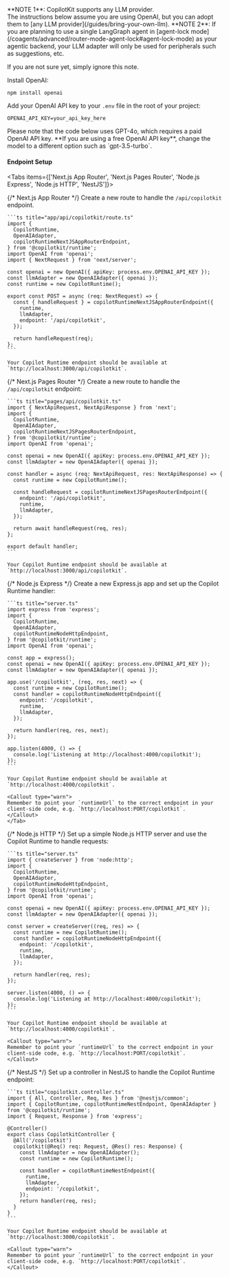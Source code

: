 <Callout type="info">
  **NOTE 1**: CopilotKit supports any LLM provider.<br/>
  The instructions below assume you are using OpenAI, but you can adopt them to [any LLM provider](/guides/bring-your-own-llm).
</Callout>

<Callout type="info">
  **NOTE 2**: If you are planning to use a single LangGraph agent in [agent-lock mode](/coagents/advanced/router-mode-agent-lock#agent-lock-mode) as your agentic backend, your LLM adapter will only be used for peripherals such as suggestions, etc.
  
  If you are not sure yet, simply ignore this note.
</Callout>


Install OpenAI:

```package-install
npm install openai
```


Add your OpenAI API key to your `.env` file in the root of your project:

```plaintext title=".env"
OPENAI_API_KEY=your_api_key_here
```

<Callout type="warn">
 Please note that the code below uses GPT-4o, which requires a paid OpenAI API key. **If you are using a free OpenAI API key**, change the model to a different option such as `gpt-3.5-turbo`.
</Callout>



#### Endpoint Setup

<Tabs items={['Next.js App Router', 'Next.js Pages Router', 'Node.js Express', 'Node.js HTTP', 'NestJS']}>

  {/* Next.js App Router */}
  <Tab value="Next.js App Router">
    Create a new route to handle the `/api/copilotkit` endpoint.

    ```ts title="app/api/copilotkit/route.ts"
    import {
      CopilotRuntime,
      OpenAIAdapter,
      copilotRuntimeNextJSAppRouterEndpoint,
    } from '@copilotkit/runtime';
    import OpenAI from 'openai';
    import { NextRequest } from 'next/server';

    const openai = new OpenAI({ apiKey: process.env.OPENAI_API_KEY });
    const llmAdapter = new OpenAIAdapter({ openai });
    const runtime = new CopilotRuntime();

    export const POST = async (req: NextRequest) => {
      const { handleRequest } = copilotRuntimeNextJSAppRouterEndpoint({
        runtime,
        llmAdapter,
        endpoint: '/api/copilotkit',
      });

      return handleRequest(req);
    };
    ```

    Your Copilot Runtime endpoint should be available at `http://localhost:3000/api/copilotkit`.
  </Tab>

  {/* Next.js Pages Router */}
  <Tab value="Next.js Pages Router">
    Create a new route to handle the `/api/copilotkit` endpoint:

    ```ts title="pages/api/copilotkit.ts"
    import { NextApiRequest, NextApiResponse } from 'next';
    import {
      CopilotRuntime,
      OpenAIAdapter,
      copilotRuntimeNextJSPagesRouterEndpoint,
    } from '@copilotkit/runtime';
    import OpenAI from 'openai';

    const openai = new OpenAI({ apiKey: process.env.OPENAI_API_KEY });
    const llmAdapter = new OpenAIAdapter({ openai });

    const handler = async (req: NextApiRequest, res: NextApiResponse) => {
      const runtime = new CopilotRuntime();

      const handleRequest = copilotRuntimeNextJSPagesRouterEndpoint({
        endpoint: '/api/copilotkit',
        runtime,
        llmAdapter,
      });

      return await handleRequest(req, res);
    };

    export default handler;
    ```

    Your Copilot Runtime endpoint should be available at `http://localhost:3000/api/copilotkit`.
  </Tab>

  {/* Node.js Express */}
  <Tab value="Node.js Express">
    Create a new Express.js app and set up the Copilot Runtime handler:

    ```ts title="server.ts"
    import express from 'express';
    import {
      CopilotRuntime,
      OpenAIAdapter,
      copilotRuntimeNodeHttpEndpoint,
    } from '@copilotkit/runtime';
    import OpenAI from 'openai';

    const app = express();
    const openai = new OpenAI({ apiKey: process.env.OPENAI_API_KEY });
    const llmAdapter = new OpenAIAdapter({ openai });

    app.use('/copilotkit', (req, res, next) => {
      const runtime = new CopilotRuntime();
      const handler = copilotRuntimeNodeHttpEndpoint({
        endpoint: '/copilotkit',
        runtime,
        llmAdapter,
      });

      return handler(req, res, next);
    });

    app.listen(4000, () => {
      console.log('Listening at http://localhost:4000/copilotkit');
    });
    ```

    Your Copilot Runtime endpoint should be available at `http://localhost:4000/copilotkit`.

    <Callout type="warn">
    Remember to point your `runtimeUrl` to the correct endpoint in your client-side code, e.g. `http://localhost:PORT/copilotkit`.
    </Callout>
    </Tab>

  {/* Node.js HTTP */}
  <Tab value="Node.js HTTP">
    Set up a simple Node.js HTTP server and use the Copilot Runtime to handle requests:

    ```ts title="server.ts"
    import { createServer } from 'node:http';
    import {
      CopilotRuntime,
      OpenAIAdapter,
      copilotRuntimeNodeHttpEndpoint,
    } from '@copilotkit/runtime';
    import OpenAI from 'openai';

    const openai = new OpenAI({ apiKey: process.env.OPENAI_API_KEY });
    const llmAdapter = new OpenAIAdapter({ openai });

    const server = createServer((req, res) => {
      const runtime = new CopilotRuntime();
      const handler = copilotRuntimeNodeHttpEndpoint({
        endpoint: '/copilotkit',
        runtime,
        llmAdapter,
      });

      return handler(req, res);
    });

    server.listen(4000, () => {
      console.log('Listening at http://localhost:4000/copilotkit');
    });
    ```

    Your Copilot Runtime endpoint should be available at `http://localhost:4000/copilotkit`.

    <Callout type="warn">
    Remember to point your `runtimeUrl` to the correct endpoint in your client-side code, e.g. `http://localhost:PORT/copilotkit`.
    </Callout>
  </Tab>

  {/* NestJS */}
  <Tab value="NestJS">
    Set up a controller in NestJS to handle the Copilot Runtime endpoint:

    ```ts title="copilotkit.controller.ts"
    import { All, Controller, Req, Res } from '@nestjs/common';
    import { CopilotRuntime, copilotRuntimeNestEndpoint, OpenAIAdapter } from '@copilotkit/runtime';
    import { Request, Response } from 'express';

    @Controller()
    export class CopilotkitController {
      @All('/copilotkit')
      copilotkit(@Req() req: Request, @Res() res: Response) {
        const llmAdapter = new OpenAIAdapter();
        const runtime = new CopilotRuntime();

        const handler = copilotRuntimeNestEndpoint({
          runtime,
          llmAdapter,
          endpoint: '/copilotkit',
        });
        return handler(req, res);
      }
    }
    ```

    Your Copilot Runtime endpoint should be available at `http://localhost:3000/copilotkit`.

    <Callout type="warn">
    Remember to point your `runtimeUrl` to the correct endpoint in your client-side code, e.g. `http://localhost:PORT/copilotkit`.
    </Callout>
  </Tab>
</Tabs>



